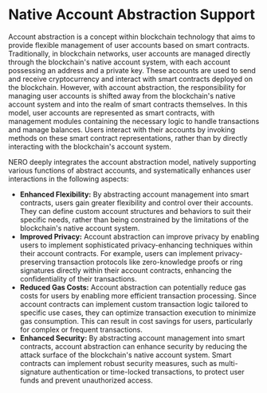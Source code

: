 
# Native Account Abstraction Support

Account abstraction is a concept within blockchain technology that aims to provide flexible management of user accounts based on smart contracts. Traditionally, in blockchain networks, user accounts are managed directly through the blockchain's native account system, with each account possessing an address and a private key. These accounts are used to send and receive cryptocurrency and interact with smart contracts deployed on the blockchain. However, with account abstraction, the responsibility for managing user accounts is shifted away from the blockchain's native account system and into the realm of smart contracts themselves. In this model, user accounts are represented as smart contracts, with management modules containing the necessary logic to handle transactions and manage balances. Users interact with their accounts by invoking methods on these smart contract representations, rather than by directly interacting with the blockchain's account system.

NERO deeply integrates the account abstraction model, natively supporting various functions of abstract accounts, and systematically enhances user interactions in the following aspects:

* **Enhanced Flexibility:** By abstracting account management into smart contracts, users gain greater flexibility and control over their accounts. They can define custom account structures and behaviors to suit their specific needs, rather than being constrained by the limitations of the blockchain's native account system.
* **Improved Privacy:** Account abstraction can improve privacy by enabling users to implement sophisticated privacy-enhancing techniques within their account contracts. For example, users can implement privacy-preserving transaction protocols like zero-knowledge proofs or ring signatures directly within their account contracts, enhancing the confidentiality of their transactions.
* **Reduced Gas Costs:** Account abstraction can potentially reduce gas costs for users by enabling more efficient transaction processing. Since account contracts can implement custom transaction logic tailored to specific use cases, they can optimize transaction execution to minimize gas consumption. This can result in cost savings for users, particularly for complex or frequent transactions.
* **Enhanced Security:** By abstracting account management into smart contracts, account abstraction can enhance security by reducing the attack surface of the blockchain's native account system. Smart contracts can implement robust security measures, such as multi-signature authentication or time-locked transactions, to protect user funds and prevent unauthorized access.

<PageFeedback path="/en/core-concepts/native-account-abstraction/nativeAccountAbstractionSupport" />
